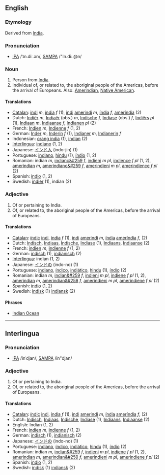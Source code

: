 ==English==
===Etymology===
Derived from [[India]].

===Pronunciation===
*[[w:IPA|IPA]] /ˈɪn.diː.ən/, [[w:SAMPA|SAMPA]] /"In.di:.@n/

===Noun===
#Person from [[India]].
#Individual of, or related to, the aboriginal people of the Americas, before the arrival of Europeans. Also: [[Amerindian]], [[Native American]].

====Translations====
*[[Catalan]]: [[indi]] ''m'', [[índia]] ''f'' (1), [[indi]] [[amerindi]] ''m'', [[índia]] ''f'', [[ameríndia]] (2)
*Dutch: [[Indiër]] ''m'', [[Indiaër]] (obs.) ''m'', [[Indische]] ''f'', [[Indiase]] (obs.) ''f'', [[Indiërs]] ''pl'' (1), [[Indiaan]] ''m'', [[Indiaanse]] ''f'', [[Indianen]] ''pl'' (2)
*French: [[Indien]] ''m'', [[Indienne]] ''f'' (1, 2)
*German: [[Inder]] ''m'', [[Inderin]] ''f'' (1), [[Indianer]] ''m'', [[Indianerin]] ''f''
*Indonesian: [[orang india]] (1), [[indian]] (2)
*[[Interlingua]]: [[indiano]] (1, 2)
*Japanese: [[インド人]] (indo-jin) (1)
*Portuguese: [[indiano]], [[hindu]] (1), [[índio]] (1, 2)
*Romanian: indian ''m'', [[indianc&#259]] ''f'', [[indieni]] ''m pl'',  [[indience]] ''f pl'' (1, 2), [[amerindian]] ''m'', [[amerindianc&#259]] ''f'', [[amerindieni]] ''m pl'', [[amerindience]] ''f pl'' (2)
*Spanish: [[indio]] (1, 2)
*Swedish: [[indier]] (1), indian (2)


===Adjective===

#Of or pertaining to India.
#Of, or related to, the aboriginal people of the Americas, before the arrival of Europeans.

====Translations====

*[[Catalan]]: [[índic]] [[indi]], [[índia]] ''f'' (1), [[indi]] [[amerindi]] ''m'', [[índia]] [[ameríndia]] ''f'',  (2)
*Dutch: [[Indisch]], [[Indiaas]], [[Indische]], [[Indiase]] (1), [[Indiaans]], [[Indiaanse]] (2)
*French: [[indien]] ''m'', [[indienne]] ''f'' (1, 2)
*German: [[indisch]] (1), [[indianisch]] (2)
*[[Interlingua]]: indian (1, 2)
*Japanese: [[インドの]] (indo-no) (1)
*Portuguese: [[indiano]], [[índico]], [[indiático]], [[hindu]] (1),  [[índio]] (2)
*Romanian: indian ''m'', [[indian&#259]] ''f'', [[indieni]] ''m pl'',  [[indiene]] ''f pl'' (1, 2), [[amerindian]] ''m'', [[amerindian&#259]] ''f'', [[amerindieni]] ''m pl'', [[amerindiene]] ''f pl'' (2)
*Spanish: [[indio]] (1, 2)
*Swedish: [[indisk]] (1) [[indiansk]] (2)


====Phrases====
*[[Indian Ocean]]

----

==Interlingua==
===Pronunciation===
*[[w:IPA|IPA]] /inˈdjan/, [[w:SAMPA|SAMPA]] /in"djan/

===Adjective===

#Of or pertaining to India.
#Of, or related to, the aboriginal people of the Americas, before the arrival of Europeans.

====Translations====

*[[Catalan]]: [[índic]] [[indi]], [[índia]] ''f'' (1), [[indi]] [[amerindi]] ''m'', [[índia]] [[ameríndia]] ''f'',  (2)
*Dutch: [[Indisch]], [[Indiaas]], [[Indische]], [[Indiase]] (1), [[Indiaans]], [[Indiaanse]] (2)
*English: Indian (1, 2)
*French: [[indien]] ''m'', [[indienne]] ''f'' (1, 2)
*German: [[indisch]] (1), [[indianisch]] (2)
*Japanese: [[インドの]] (indo-no) (1)
*Portuguese: [[indiano]], [[índico]], [[indiático]], [[hindu]] (1),  [[índio]] (2)
*Romanian: indian ''m'', [[indian&#259]] ''f'', [[indieni]] ''m pl'',  [[indiene]] ''f pl'' (1, 2), [[amerindian]] ''m'', [[amerindian&#259]] ''f'', [[amerindieni]] ''m pl'', [[amerindiene]] ''f pl'' (2)
*Spanish: [[indio]] (1, 2)
*Swedish: [[indisk]] (1) [[indiansk]] (2)